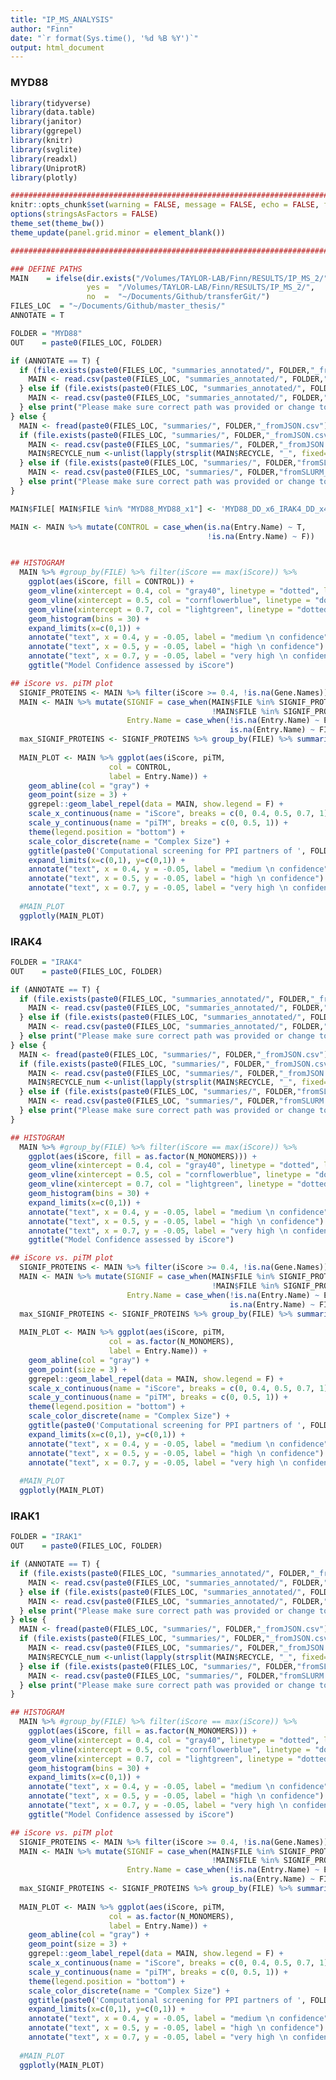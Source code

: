```yaml
---
title: "IP_MS_ANALYSIS"
author: "Finn"
date: "`r format(Sys.time(), '%d %B %Y')`"
output: html_document
---
```


### MYD88

``` r
library(tidyverse)
library(data.table)
library(janitor)
library(ggrepel)
library(knitr)
library(svglite)
library(readxl)
library(UniprotR)
library(plotly)

################################################################################
knitr::opts_chunk$set(warning = FALSE, message = FALSE, echo = FALSE, fig.height=7, fig.width=14)
options(stringsAsFactors = FALSE)
theme_set(theme_bw())
theme_update(panel.grid.minor = element_blank())

################################################################################

### DEFINE PATHS
MAIN    = ifelse(dir.exists("/Volumes/TAYLOR-LAB/Finn/RESULTS/IP_MS_2/"), 
                 yes =  "/Volumes/TAYLOR-LAB/Finn/RESULTS/IP_MS_2/",
                 no  =  "~/Documents/Github/transferGit/")
FILES_LOC  = "~/Documents/Github/master_thesis/"
ANNOTATE = T

```


``` r
FOLDER = "MYD88"
OUT    = paste0(FILES_LOC, FOLDER)
```

``` r
if (ANNOTATE == T) {
  if (file.exists(paste0(FILES_LOC, "summaries_annotated/", FOLDER,"_fromJSON_ANNOTATED.csv"))) {
    MAIN <- read.csv(paste0(FILES_LOC, "summaries_annotated/", FOLDER,"_fromJSON_ANNOTATED.csv"))
  } else if (file.exists(paste0(FILES_LOC, "summaries_annotated/", FOLDER,"fromSLURM_ANNOTATED.csv"))) {
    MAIN <- read.csv(paste0(FILES_LOC, "summaries_annotated/", FOLDER,"fromSLURM_ANNOTATED.csv"))
  } else print("Please make sure correct path was provided or change to ANNOTATE = F.")
} else {
  MAIN <- fread(paste0(FILES_LOC, "summaries/", FOLDER,"_fromJSON.csv"))
  if (file.exists(paste0(FILES_LOC, "summaries/", FOLDER,"_fromJSON.csv"))) {
    MAIN <- read.csv(paste0(FILES_LOC, "summaries/", FOLDER,"_fromJSON.csv"))
    MAIN$RECYCLE_num <-unlist(lapply(strsplit(MAIN$RECYCLE, "_", fixed=TRUE), function(x) return(x[2])))
  } else if (file.exists(paste0(FILES_LOC, "summaries/", FOLDER,"fromSLURM_.csv"))) {
    MAIN <- read.csv(paste0(FILES_LOC, "summaries/", FOLDER,"fromSLURM_.csv"))
  } else print("Please make sure correct path was provided or change to ANNOTATE = F.")
}

MAIN$FILE[ MAIN$FILE %in% "MYD88_MYD88_x1"] <- 'MYD88_DD_x6_IRAK4_DD_x4_IRAK1_DD_x4'

MAIN <- MAIN %>% mutate(CONTROL = case_when(is.na(Entry.Name) ~ T,
                                            !is.na(Entry.Name) ~ F))


## HISTOGRAM
  MAIN %>% #group_by(FILE) %>% filter(iScore == max(iScore)) %>% 
    ggplot(aes(iScore, fill = CONTROL)) +
    geom_vline(xintercept = 0.4, col = "gray40", linetype = "dotted", linewidth = 1) +
    geom_vline(xintercept = 0.5, col = "cornflowerblue", linetype = "dotted", linewidth = 1) +
    geom_vline(xintercept = 0.7, col = "lightgreen", linetype = "dotted", linewidth = 1) +
    geom_histogram(bins = 30) +
    expand_limits(x=c(0,1)) +
    annotate("text", x = 0.4, y = -0.05, label = "medium \n confidence") +
    annotate("text", x = 0.5, y = -0.05, label = "high \n confidence") +
    annotate("text", x = 0.7, y = -0.05, label = "very high \n confidence") +
    ggtitle("Model Confidence assessed by iScore")
```

``` r
## iScore vs. piTM plot
  SIGNIF_PROTEINS <- MAIN %>% filter(iScore >= 0.4, !is.na(Gene.Names)) %>% distinct(FILE, .keep_all = T)
  MAIN <- MAIN %>% mutate(SIGNIF = case_when(MAIN$FILE %in% SIGNIF_PROTEINS$FILE  ~ T,
                                             !MAIN$FILE %in% SIGNIF_PROTEINS$FILE ~ F),
                          Entry.Name = case_when(!is.na(Entry.Name) ~ Entry.Name,
                                                 is.na(Entry.Name) ~ FILE))
  max_SIGNIF_PROTEINS <- SIGNIF_PROTEINS %>% group_by(FILE) %>% summarise(iScore = max(iScore))
  
  MAIN_PLOT <- MAIN %>% ggplot(aes(iScore, piTM, 
                      col = CONTROL,
                      label = Entry.Name)) +
    geom_abline(col = "gray") +
    geom_point(size = 3) +
    ggrepel::geom_label_repel(data = MAIN, show.legend = F) +
    scale_x_continuous(name = "iScore", breaks = c(0, 0.4, 0.5, 0.7, 1)) +
    scale_y_continuous(name = "piTM", breaks = c(0, 0.5, 1)) +
    theme(legend.position = "bottom") +
    scale_color_discrete(name = "Complex Size") +
    ggtitle(paste0('Computational screening for PPI partners of ', FOLDER)) +
    expand_limits(x=c(0,1), y=c(0,1)) +
    annotate("text", x = 0.4, y = -0.05, label = "medium \n confidence") +
    annotate("text", x = 0.5, y = -0.05, label = "high \n confidence") +
    annotate("text", x = 0.7, y = -0.05, label = "very high \n confidence")
  
  #MAIN_PLOT
  ggplotly(MAIN_PLOT)
```



### IRAK4

``` r
FOLDER = "IRAK4"
OUT    = paste0(FILES_LOC, FOLDER)
```

``` r
if (ANNOTATE == T) {
  if (file.exists(paste0(FILES_LOC, "summaries_annotated/", FOLDER,"_fromJSON_ANNOTATED.csv"))) {
    MAIN <- read.csv(paste0(FILES_LOC, "summaries_annotated/", FOLDER,"_fromJSON_ANNOTATED.csv"))
  } else if (file.exists(paste0(FILES_LOC, "summaries_annotated/", FOLDER,"fromSLURM_ANNOTATED.csv"))) {
    MAIN <- read.csv(paste0(FILES_LOC, "summaries_annotated/", FOLDER,"fromSLURM_ANNOTATED.csv"))
  } else print("Please make sure correct path was provided or change to ANNOTATE = F.")
} else {
  MAIN <- fread(paste0(FILES_LOC, "summaries/", FOLDER,"_fromJSON.csv"))
  if (file.exists(paste0(FILES_LOC, "summaries/", FOLDER,"_fromJSON.csv"))) {
    MAIN <- read.csv(paste0(FILES_LOC, "summaries/", FOLDER,"_fromJSON.csv"))
    MAIN$RECYCLE_num <-unlist(lapply(strsplit(MAIN$RECYCLE, "_", fixed=TRUE), function(x) return(x[2])))
  } else if (file.exists(paste0(FILES_LOC, "summaries/", FOLDER,"fromSLURM.csv"))) {
    MAIN <- read.csv(paste0(FILES_LOC, "summaries/", FOLDER,"fromSLURM.csv"))
  } else print("Please make sure correct path was provided or change to ANNOTATE = F.")
}

## HISTOGRAM
  MAIN %>% #group_by(FILE) %>% filter(iScore == max(iScore)) %>% 
    ggplot(aes(iScore, fill = as.factor(N_MONOMERS))) +
    geom_vline(xintercept = 0.4, col = "gray40", linetype = "dotted", linewidth = 1) +
    geom_vline(xintercept = 0.5, col = "cornflowerblue", linetype = "dotted", linewidth = 1) +
    geom_vline(xintercept = 0.7, col = "lightgreen", linetype = "dotted", linewidth = 1) +
    geom_histogram(bins = 30) +
    expand_limits(x=c(0,1)) +
    annotate("text", x = 0.4, y = -0.05, label = "medium \n confidence") +
    annotate("text", x = 0.5, y = -0.05, label = "high \n confidence") +
    annotate("text", x = 0.7, y = -0.05, label = "very high \n confidence") +
    ggtitle("Model Confidence assessed by iScore")
```

``` r
## iScore vs. piTM plot
  SIGNIF_PROTEINS <- MAIN %>% filter(iScore >= 0.4, !is.na(Gene.Names)) %>% distinct(FILE, .keep_all = T)
  MAIN <- MAIN %>% mutate(SIGNIF = case_when(MAIN$FILE %in% SIGNIF_PROTEINS$FILE  ~ T,
                                             !MAIN$FILE %in% SIGNIF_PROTEINS$FILE ~ F),
                          Entry.Name = case_when(!is.na(Entry.Name) ~ Entry.Name,
                                                 is.na(Entry.Name) ~ FILE))
  max_SIGNIF_PROTEINS <- SIGNIF_PROTEINS %>% group_by(FILE) %>% summarise(iScore = max(iScore))
  
  MAIN_PLOT <- MAIN %>% ggplot(aes(iScore, piTM, 
                      col = as.factor(N_MONOMERS),
                      label = Entry.Name)) +
    geom_abline(col = "gray") +
    geom_point(size = 3) +
    ggrepel::geom_label_repel(data = MAIN, show.legend = F) +
    scale_x_continuous(name = "iScore", breaks = c(0, 0.4, 0.5, 0.7, 1)) +
    scale_y_continuous(name = "piTM", breaks = c(0, 0.5, 1)) +
    theme(legend.position = "bottom") +
    scale_color_discrete(name = "Complex Size") +
    ggtitle(paste0('Computational screening for PPI partners of ', FOLDER)) +
    expand_limits(x=c(0,1), y=c(0,1)) +
    annotate("text", x = 0.4, y = -0.05, label = "medium \n confidence") +
    annotate("text", x = 0.5, y = -0.05, label = "high \n confidence") +
    annotate("text", x = 0.7, y = -0.05, label = "very high \n confidence")
  
  #MAIN_PLOT
  ggplotly(MAIN_PLOT)
```

### IRAK1

``` r
FOLDER = "IRAK1"
OUT    = paste0(FILES_LOC, FOLDER)
```

``` r
if (ANNOTATE == T) {
  if (file.exists(paste0(FILES_LOC, "summaries_annotated/", FOLDER,"_fromJSON_ANNOTATED.csv"))) {
    MAIN <- read.csv(paste0(FILES_LOC, "summaries_annotated/", FOLDER,"_fromJSON_ANNOTATED.csv"))
  } else if (file.exists(paste0(FILES_LOC, "summaries_annotated/", FOLDER,"fromSLURM_ANNOTATED.csv"))) {
    MAIN <- read.csv(paste0(FILES_LOC, "summaries_annotated/", FOLDER,"fromSLURM_ANNOTATED.csv"))
  } else print("Please make sure correct path was provided or change to ANNOTATE = F.")
} else {
  MAIN <- fread(paste0(FILES_LOC, "summaries/", FOLDER,"_fromJSON.csv"))
  if (file.exists(paste0(FILES_LOC, "summaries/", FOLDER,"_fromJSON.csv"))) {
    MAIN <- read.csv(paste0(FILES_LOC, "summaries/", FOLDER,"_fromJSON.csv"))
    MAIN$RECYCLE_num <-unlist(lapply(strsplit(MAIN$RECYCLE, "_", fixed=TRUE), function(x) return(x[2])))
  } else if (file.exists(paste0(FILES_LOC, "summaries/", FOLDER,"fromSLURM.csv"))) {
    MAIN <- read.csv(paste0(FILES_LOC, "summaries/", FOLDER,"fromSLURM.csv"))
  } else print("Please make sure correct path was provided or change to ANNOTATE = F.")
}

## HISTOGRAM
  MAIN %>% #group_by(FILE) %>% filter(iScore == max(iScore)) %>% 
    ggplot(aes(iScore, fill = as.factor(N_MONOMERS))) +
    geom_vline(xintercept = 0.4, col = "gray40", linetype = "dotted", linewidth = 1) +
    geom_vline(xintercept = 0.5, col = "cornflowerblue", linetype = "dotted", linewidth = 1) +
    geom_vline(xintercept = 0.7, col = "lightgreen", linetype = "dotted", linewidth = 1) +
    geom_histogram(bins = 30) +
    expand_limits(x=c(0,1)) +
    annotate("text", x = 0.4, y = -0.05, label = "medium \n confidence") +
    annotate("text", x = 0.5, y = -0.05, label = "high \n confidence") +
    annotate("text", x = 0.7, y = -0.05, label = "very high \n confidence") +
    ggtitle("Model Confidence assessed by iScore")
```

``` r
## iScore vs. piTM plot
  SIGNIF_PROTEINS <- MAIN %>% filter(iScore >= 0.4, !is.na(Gene.Names)) %>% distinct(FILE, .keep_all = T)
  MAIN <- MAIN %>% mutate(SIGNIF = case_when(MAIN$FILE %in% SIGNIF_PROTEINS$FILE  ~ T,
                                             !MAIN$FILE %in% SIGNIF_PROTEINS$FILE ~ F),
                          Entry.Name = case_when(!is.na(Entry.Name) ~ Entry.Name,
                                                 is.na(Entry.Name) ~ FILE))
  max_SIGNIF_PROTEINS <- SIGNIF_PROTEINS %>% group_by(FILE) %>% summarise(iScore = max(iScore))
  
  MAIN_PLOT <- MAIN %>% ggplot(aes(iScore, piTM, 
                      col = as.factor(N_MONOMERS),
                      label = Entry.Name)) +
    geom_abline(col = "gray") +
    geom_point(size = 3) +
    ggrepel::geom_label_repel(data = MAIN, show.legend = F) +
    scale_x_continuous(name = "iScore", breaks = c(0, 0.4, 0.5, 0.7, 1)) +
    scale_y_continuous(name = "piTM", breaks = c(0, 0.5, 1)) +
    theme(legend.position = "bottom") +
    scale_color_discrete(name = "Complex Size") +
    ggtitle(paste0('Computational screening for PPI partners of ', FOLDER)) +
    expand_limits(x=c(0,1), y=c(0,1)) +
    annotate("text", x = 0.4, y = -0.05, label = "medium \n confidence") +
    annotate("text", x = 0.5, y = -0.05, label = "high \n confidence") +
    annotate("text", x = 0.7, y = -0.05, label = "very high \n confidence")
  
  #MAIN_PLOT
  ggplotly(MAIN_PLOT)
```

